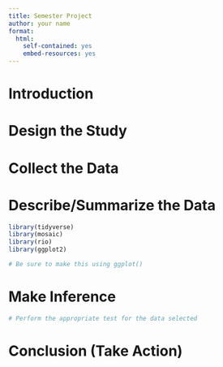 ```yaml
---
title: Semester Project
author: your name
format:
  html:
    self-contained: yes
    embed-resources: yes
---
```



# Introduction



# Design the Study



# Collect the Data



# Describe/Summarize the Data

```r
library(tidyverse)
library(mosaic)
library(rio)
library(ggplot2)

# Be sure to make this using ggplot()

```


# Make Inference


```r
# Perform the appropriate test for the data selected

```

# Conclusion (Take Action)


